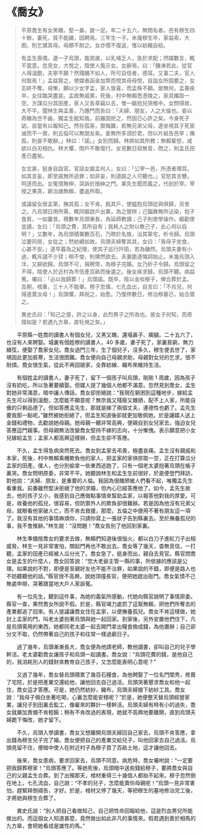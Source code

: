 # 《喬女》

> 平原喬生有女黑醜，壑一鼻，跛一足。年二十五六，無問名者。邑有穆生四十餘，妻死，貧不能續，因聘焉。三年生一子。未幾穆生卒，家益索，大困，則乞憐其母。母頗不耐之。女亦憤不復返，惟以紡織自給。
>
> 有孟生喪偶，遺一子烏頭，裁周歲，以乳哺乏人，急於求配；然媒數言，輒不當意。忽見女，大悅之，陰使人風示女。女辭焉，曰：「饑凍若此，從官人得溫飽，夫寧不願？然殘醜不如人，所可自信者，德耳。又事二夫，官人何取焉！」孟益賢之，使媒者函金加幣而悅其母母悅，自詣女所固要之，女志終不奪。母慚，願以少女字孟，家人皆喜，而孟殊不願。居無何，孟暴疾卒，女往臨哭盡哀。孟故無戚黨，死後，村中無賴悉憑陵之，家具攜取一空。方謀瓜分其田產，家人又各草竊以去，惟一嫗抱兒哭帷中。女問得故，大不平。聞林生與孟善，乃踵門而告曰：「夫婦、朋友，人之大倫也。妾以奇醜為世不齒，獨孟生能知我。前雖固拒之，然固已心許之矣。今身死子幼，自當有以報知己。然存孤易，禦侮難，若無兄弟父母，遂坐視其子死家滅而不一救，則五倫可以無朋友矣。妾無所多須於君，但以片紙告邑宰；撫孤，則妾不敢辭。」林曰：「諾。」女別而歸。林將如其所教；無賴輩怒，咸欲以白刃相仇。林大懼，閉戶不敢復行。女見數日寂無音，問之，則孟氏田產已盡矣。
>
> 女忿甚，挺身自詣官。官詰女屬孟何人，女曰：「公宰一邑，所憑者理耳。如其言妄，即至戚無所逃罪；如非妄，則道路之人可聽也。」官怒其言戇，呵逐而出。女冤憤無伸，哭訴於搢紳之門。某先生聞而義之，代剖於宰。宰按之果真，窮治諸無賴，盡返所取。
>
> 或議留女居孟第，撫其孤；女不肯。扃其戶，使媼抱烏頭從與俱歸，另舍之。凡烏頭日用所需，輒同嫗啟戶出粟，為之營辨；己錙銖無所沾染，抱子食貧，一如曩昔。積數年烏頭漸長，為延師教讀；己子則使學操作。嫗勸使並讀，女曰：「烏頭之費，其所自有；我耗人之財以教己子，此心何以自明？」又數年，為烏頭積粟數百石，乃聘於名族，治其第宅，析令歸。烏頭泣要同居，女從之；然紡績如故。烏頭夫婦奪其具，女曰：「我母子坐食，心甚不安。」遂早暮為之紀理，使其子巡行阡陌，若為傭然。烏頭夫妻有小過，輒斥譴不少貸；稍不悛，則怫然欲去。夫妻跪道悔詞始止。未幾烏頭入泮，又辭欲歸。烏頭不可，捐聘幣，為穆子完婚。女乃析子令歸。烏頭留之不得，陰使人於近村為市恆產百畝而後遺之。後女疾求歸。烏頭不聽。病益篤，囑曰：「必以我歸葬！」烏頭諾。既卒，陰以金啖穆子，俾合葬於孟。及期，棺重，三十人不能舉。穆子忽僕，七孔血出，自言曰：「不肖兒，何得遂賣汝母！」烏頭懼，拜祝之，始愈。乃復停數日，修治穆墓已，始合厝之。
>
> 異史氏曰：「知己之感，許之以身，此烈男子之所為也。彼女子何知，而奇偉如是？若遇九方皋，直牡視之矣。」

&emsp;&emsp;平原縣一姓喬的讀書人有個女兒，又黑又醜，還塌鼻子、瘸腿。二十五六了，也沒有人來聘娶。城裏有個姓穆的讀書人，40 多歲，妻子死了，家裏貧窮，無力續弦，便娶了喬家女兒。喬女過門三年，生了個兒子，沒多久，穆生便去世了，家境因此更加貧寒，生活很困難。喬女便向自己母親求助，母親對女兒的乞求，很不耐煩。喬女很生氣，從此不再回娘家，全靠紡線、織布來維持生活。

&emsp;&emsp;有個姓孟的讀書人，妻子死了，留下一個孩子叫烏頭，剛剛 1 周歲，因為孩子沒有奶吃，所以急著要續娶。但媒人提了幾個人他都不滿意。忽然見到喬女，孟生對她非常滿意，暗中讓人傳話，喬女卻拒絕說：“我現在窮困到這種地步，嫁給孟先生可以得到溫飽，怎麼能不願意呢？無奈我又殘廢又醜陋，配不上人家，所能自傲的只剩品德了。但如答應孟先生，那就是嫁了兩個丈夫，連德性也虧了。孟先生要我那一點呢。”雖然被她拒絕了，但孟生知道後卻就更加敬佩她。於是讓媒人送上金錢和禮物，去勸說她母親。她母親一聽非常高興，便親自到女兒家去，強迫女兒答應這門親事。但母親無法改變喬女堅持不嫁的志向，十分慚愧。表示願意把小女兒嫁給孟生；孟家人都高興這樣辦，但孟生卻不答應。

&emsp;&emsp;不久，孟生得急病突然死去。喬女到孟家去弔喪，極盡哀痛。孟生沒有親戚和本家，死後，村中無賴乘機欺負他的家人，把孟家的家俱掠取一空，正在打算瓜分孟家的田產。僕人，也分別偷拿一些東西逃跑了，只有一個老太婆抱著烏頭在帳子裏哭。喬女問明原委，非常不平。她聽說林生和孟生生前很好，於是便登門拜訪，對他說：“夫婦、朋友，是重要的人倫。我因為很醜陋被人們看不起，唯獨孟先生看重我。前番雖然堅決拒絕了他的求婚，但內心已經答應他了。如今，孟先生故去，他的孩子又小，我感到自己應做點事情來幫助孟家，以報答他對我的厚愛。可是，收養他的孤兒，很容易，但防禦外人的欺負卻很難辦。若是因為他沒有兄弟父母，就眼看他家破人亡，而不肯去救援，那麼，五倫之中便用不著有朋友這一項了。我沒有其他的事情麻煩你，只請你寫上一張狀子告到縣裏去。至於撫養孤兒的事，我不會推辭。”林生說：“沒問題！”喬女告別了他回到家裏。

&emsp;&emsp;林生準備按喬女的要求去做，無賴們知道後很惱火，都以白刀子進紅刀子出相威脅。林生一見非常害怕，關起門再也不敢出去。喬女等了幾天，杳無音信，一打聽，孟家的田產已經被人瓜分光了。喬女急了，挺身而出，親自去見官。縣官問喬女是孟生的什麼人，喬女回答說：“您大老爺主管一縣的事，所依據的應該是公理。如果說的不對，即便是至親好友也不能不治罪，如果說的不錯，即便是路人也不妨聽聽他的話。”縣官很不高興，說她頂撞長官，便把她趕出衙門。喬女氣憤不己無處申辯，哭著跟當地大戶人家訴冤。

&emsp;&emsp;有一位先生，聽到這件事，為她的義氣所感動，代她向縣官說明了事情原委。縣官一查，果然喬女所說不假。於是，縣官竭力處罰了這幫無賴，把他們所奪去的產業都追了回來。有人提議讓喬女住在孟家，以便撫養孤兒。喬女不肯這樣做，她封上孟家的門，叫老太婆抱著烏頭與她一起回家。到家後，另外安置他們住下，凡是烏頭需用的東西，她都同老太婆一起去開門拿出糧食換成錢，為他置辦；自己卻分文不取，仍然帶著自己的孩子和往常一樣過窮日子。

&emsp;&emsp;過了幾年，烏頭漸漸長大，喬女便為他請老師，教他讀書，卻叫自己的兒子學幹活。老太婆勸喬女讓孩子和烏頭一起讀書。喬女說：“烏頭花費的錢，是他自己的，我消耗別人的錢財來教育自己孩子，又怎麼能表明心意呢？”

&emsp;&emsp;又過了幾年，喬女替烏頭積累了幾百石糧食，為他聘娶了一位名門閨秀，修葺了宅院，於是把產業交還給他，讓他回去自己過活。烏頭哭著懇求喬女和他一起住，喬女這才答應。可是，她仍然紡紗，織布，烏頭夫婦搶下紡紗工具。喬女說：“我母子倆白坐著吃喝，心裏怎麼能安穩呢？”於是，她便整天替烏頭經營家業，讓兒子到田裏去監工，像雇來的夥計一樣幹活。烏頭夫婦有時有小的過失，喬女就嚴加責備不肯輕饒；稍有不肯改過的表現，她就不高興地要離開，直到烏頭夫婦跪下悔改，她才留下。

&emsp;&emsp;不久，烏頭入學讀書，喬女又想離開烏頭夫婦回自己家去，烏頭不肯答應，拿出錢為穆生兒子完了婚。喬女便把自己的產業交給兒子，叫他回家去自己過活。烏頭見留不住，便暗中使人在附近村子為穆子買了百畝土地，這才讓他回去。

&emsp;&emsp;後來，喬女患病，要求回家去，烏頭不同意。病危時，喬女囑咐說：“一定要把我歸葬穆家！”烏頭答應了。等她死後，烏頭暗中送些錢給穆子，要將喬女與自己的父親孟生合葬。到了出殯那天，棺材重得三十幾個人都抬不起來。穆子忽然倒在地上，七孔流血，自己說：“不孝的兒子，怎麼能賣你母親呢！”烏頭一見非常害怕，趕緊拜倒禱告，才好。於是，棺材又停了幾天，等把穆生的墓地修治完工後，才將她與穆生合葬了。

&emsp;&emsp;異史氏說：“別人把自己看做知己，自己把性命回報給他，這是烈血男兒所能做出的。而這個女人知道甚麼，竟然做出如此非凡的事情來。假若遇到善於相馬的九方皋，會把她看成是雄性的馬。”
